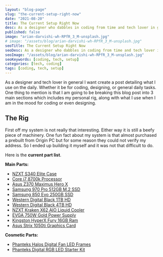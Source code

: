 ```yaml
---
layout: "blog-page"
slug: "the-current-setup-right-now"
date: "2021-08-20"
title: The Current Setup Right Now
desc: As a designer who dabbles in coding from time and tech lover in general, I use a lot of physical and digital stuff on a daily basis.
published: false
image: "arian-darvishi-wh-RPfR_3_M-unsplash.jpg"
# image: "/assets/blog/arian-darvishi-wh-RPfR_3_M-unsplash.jpg"
seoTitle: The Current Setup Right Now
seoDesc: As a designer who dabbles in coding from time and tech lover in general, I use a lot of physical and digital stuff on a daily basis.
seoImage: "/assets/blog/arian-darvishi-wh-RPfR_3_M-unsplash.jpg"
seoKeywords: [coding, tech, setup]
categories: [tech, coding]
tags: [coding, tech, setup]
---
```


As a designer and tech lover in general I want create a post detailing what I use on the daily. Whether it be for coding, designing, or general daily tasks. One thing to mention is that I am going to be breaking this blog post into 3 main sections which includes my personal rig, along with what I use when I am in the mood for coding or even designing.

## The Rig

First off my system is not really that interesting. Either way it is still a beefy piece of machinery. One fun fact about my system is that almost purchased a prebuilt from Origin PC but for some reason they could not verify my address. So I ended up building it myself and it was not that difficult to do.

Here is the <b>current part list</b>.

**Main Parts:**

- [NZXT S340 Elite Case](https://www.amazon.com/NZXT-H700-Mid-Tower-Management-Water-Cooling/dp/B07C3SKSFK/ref=sr_1_2?crid=1QPQ0URJT4WO1&keywords=nzxt+s340&qid=1580624824&s=electronics&sprefix=nzxt+s%2Caps%2C200&sr=1-2)
- [Core i7 8700k Processor](https://www.bhphotovideo.com/c/product/1356634-REG/intel_bx80684i78700k_core_i7_8700k_3_7_ghz.html?sts=pi&pim=Y)
- [Asus Z370 Maximus Hero X](https://www.amazon.com/Maximus-Hero-LGA1151-Motherboard-802-11ac/dp/B075RJ944T/ref=sr_1_2?keywords=maximus+x+hero&qid=1580624076&sr=8-2)
- [Samsung 970 Pro 512GB M.2 SSD](https://www.bhphotovideo.com/c/product/1398243-REG/samsung_mz_v7p512bw_512gb_970_pro_nvme.html?sts=pi&pim=Y)
- [Samsung 850 Evo 250GB SSD](https://www.amazon.com/Samsung-250GB-Internal-MZ-76E250B-AM/dp/B07864WMK8/ref=sr_1_1?crid=1VDXSZ4XPCJG7&keywords=samsung+850+evo+250gb&qid=1580624359&sprefix=samsung+850%2Caps%2C222&sr=8-1)
- [Western Digital Black 1TB HD](https://www.bhphotovideo.com/c/product/1041394-REG/wd_wdbsla0010hnc_nrsn_1tb_internal_drive_for.html)
- [Western Digital Black 4TB HD](https://www.bhphotovideo.com/c/replacement_for/1267276-REG/wd_wd4004fzwx_4tb_black_7200_rpm.html)
- [NZXT Kraken X62 AIO Liquid Cooler](https://www.amazon.com/NZXT-Kraken-280mm-All-One/dp/B06XX8Q1CL/ref=sr_1_1?crid=2QI91S9X7G2O3&keywords=nzxt+kraken+x62&qid=1580624773&sprefix=NZXT+%2Caps%2C458&sr=8-1)
- [EVGA 750W Gold Power Supply](https://www.amazon.com/EVGA-Supernova-Modular-Warranty-220-G3-0750-X1/dp/B00IKDETOW/ref=sr_1_1?crid=2Q1677H3KY1H1&keywords=evga%2B750w&qid=1580624941&s=electronics&sprefix=EVGA%2B750%2Celectronics%2C161&sr=1-1&th=1)
- [Kingston HyperX Fury 16GB Ram](https://www.amazon.com/Kingston-HyperX-FURY-2x8GB-1866MHz/dp/B00J8E8Y5C/ref=sr_1_3?crid=3GB80VMKPVK6A&keywords=kingston+hyperx+fury+16gb&qid=1580625022&s=electronics&sprefix=Kingston+%2Celectronics%2C240&sr=1-3)
- [Asus Strix 1050ti Graphics Card](https://www.amazon.com/ASUS-Geforce-Graphics-STRIX-GTX1050TI-4G-GAMING-Graphic/dp/B01N753HWS/ref=sr_1_2?crid=1DWWTL3VRPXMN&keywords=gtx+1050+ti+strix&qid=1580625124&s=electronics&sprefix=strix+gtx+105%2Celectronics%2C164&sr=1-2)

**Cosmetic Parts:**

- [Phanteks Halos Digital Fan LED Frames](http://www.phanteks.com/HalosDigital.html)
- [Phanteks Digital RGB LED Starter Kit](http://www.phanteks.com/PH-DRGB_SKT.html)
